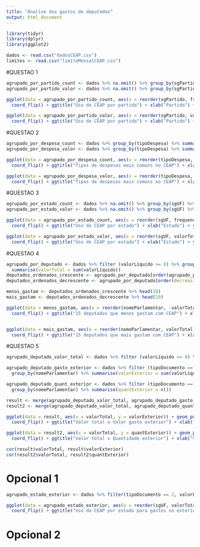 ```yaml
---
title: "Analise dos gastos de deputados"
output: html_document
---
```


```r
library(tidyr)
library(dplyr)
library(ggplot2)
```


```r
dados <- read.csv("dadosCEAP.csv")
limites <- read.csv("limiteMensalCEAP.csv")
```

#QUESTAO 1

```r
agrupado_por_partido_count <- dados %>% na.omit() %>% group_by(sgPartido) %>% summarise(frequencia = n())
agrupado_por_partido_valor <- dados %>% na.omit() %>% group_by(sgPartido) %>% summarise(valorTotal = sum(valorLíquido))

ggplot(data = agrupado_por_partido_count, aes(x = reorder(sgPartido, frequencia), y = frequencia)) + geom_bar(stat = "identity", fill="steelblue") +
  coord_flip() + ggtitle("Uso do CEAP por partido") + xlab("Partido") + ylab("Numero de vezes que o CEAP foi utilizado")

ggplot(data = agrupado_por_partido_valor, aes(x = reorder(sgPartido, valorTotal), y = valorTotal)) + geom_bar(stat = "identity", fill="steelblue") +
  coord_flip() + ggtitle("Uso do CEAP por partido") + xlab("Partido") + ylab("Valor total gasto em reais")


```


#QUESTAO 2

```r
agrupado_por_despesa_count <- dados %>% group_by(tipoDespesa) %>% summarise(frequencia = n())
agrupado_por_despesa_valor <- dados %>% group_by(tipoDespesa) %>% summarise(valorTotal = sum(valorLíquido))

ggplot(data = agrupado_por_despesa_count, aes(x = reorder(tipoDespesa, frequencia), y = frequencia)) + geom_bar(stat = "identity", fill="steelblue") +
  coord_flip() + ggtitle("Tipos de despesas mais comuns no CEAP") + xlab("Tipo de despesa") + ylab("Numero de vezes que o CEAP foi utilizado para despesa")

ggplot(data = agrupado_por_despesa_valor, aes(x = reorder(tipoDespesa, valorTotal), y = valorTotal)) + geom_bar(stat = "identity", fill="steelblue") +
  coord_flip() + ggtitle("Tipos de despesas mais comuns no CEAP") + xlab("Tipo de despesa") + ylab("Valor gasto por despesa")

```

#QUESTAO 3

```r

agrupado_por_estado_count <- dados %>% na.omit() %>% group_by(sgUF) %>% summarise(frequencia = n())
agrupado_por_estado_valor <- dados %>% na.omit() %>% group_by(sgUF) %>% summarise(valorTotal = sum(valorLíquido))

ggplot(data = agrupado_por_estado_count, aes(x = reorder(sgUF, frequencia), y = frequencia)) + geom_bar(stat = "identity", fill="steelblue") +
  coord_flip() + ggtitle("Uso do CEAP por estado") + xlab("Estado") + ylab("Numero de vezes que o CEAP foi utilizado para o estado")

ggplot(data = agrupado_por_estado_valor, aes(x = reorder(sgUF, valorTotal), y = valorTotal)) + geom_bar(stat = "identity", fill="steelblue") +
  coord_flip() + ggtitle("Uso do CEAP por estado") + xlab("Estado") + ylab("Valor gasto por estado")

```

#QUESTAO 4

```r
agrupado_por_deputado <- dados %>% filter (valorLíquido >= 0) %>% group_by(nomeParlamentar, sgPartido, sgUF) %>%
  summarise(valorTotal = sum(valorLíquido))
deputados_ordenados_crescente <- agrupado_por_deputado[order(agrupado_por_deputado$valorTotal),]
deputados_ordenados_decrescente <- agrupado_por_deputado[order(decreasing = TRUE, agrupado_por_deputado$valorTotal),]

menos_gastam <- deputados_ordenados_crescente %>% head(10)
mais_gastam <- deputados_ordenados_decrescente %>% head(10)

ggplot(data = menos_gastam, aes(x = reorder(nomeParlamentar, -valorTotal), y = valorTotal)) + geom_bar(stat = "identity", fill="steelblue") +
  coord_flip() + ggtitle("15 deputados que menos gastam com CEAP") + xlab("Deputado") + ylab("Valor total gasto (em reais)")


ggplot(data = mais_gastam, aes(x = reorder(nomeParlamentar, valorTotal), y = valorTotal)) + geom_bar(stat = "identity", fill="steelblue") +
  coord_flip() + ggtitle("15 deputados que mais gastam com CEAP") + xlab("Deputado") + ylab("Valor total gasto (em reais)")

```

#QUESTAO 5

```r

agrupado_deputado_valor_total <- dados %>% filter (valorLíquido >= 0) %>% group_by(nomeParlamentar) %>% summarise(valorTotal = sum(valorLíquido))

agrupado_deputado_gasto_exterior <- dados %>% filter (tipoDocumento == 2) %>%
  group_by(nomeParlamentar) %>% summarise(valorExterior = sum(valorLíquido))

agrupado_deputado_quant_exterior <- dados %>% filter (tipoDocumento == 2) %>%
  group_by(nomeParlamentar) %>% summarise(quantExterior = n())

result <- merge(agrupado_deputado_valor_total, agrupado_deputado_gasto_exterior)
result2 <- merge(agrupado_deputado_valor_total, agrupado_deputado_quant_exterior)

ggplot(data = result, aes(x = valorTotal, y = valorExterior)) + geom_point(stat = "identity", fill="steelblue") +
  coord_flip() + ggtitle("Valor total x Valor gasto exterior") + xlab("Valor Total") + ylab("Valor no exterior")

ggplot(data = result2, aes(x = valorTotal, y = quantExterior)) + geom_point(stat = "identity", fill="steelblue") +
  coord_flip() + ggtitle("Valor total x Quantidade exterior") + xlab("Valor Total") + ylab("Quantidade exterior")

cor(result$valorTotal, result$valorExterior)
cor(result2$valorTotal, result2$quantExterior)

```


# Opcional 1

```r

agrupado_estado_exterior <- dados %>% filter(tipoDocumento == 2, valorLíquido >= 0) %>% group_by(sgUF) %>% summarise(valorTotal = sum(valorLíquido))

ggplot(data = agrupado_estado_exterior, aes(x = reorder(sgUF, valorTotal), y = valorTotal)) + geom_bar(stat = "identity", fill="steelblue") +
  coord_flip() + ggtitle("Uso do CEAP por estado para gastos no exterior") + xlab("Estado") + ylab("Valor gasto por estado (reais)")

```

# Opcional 2

```r

```


